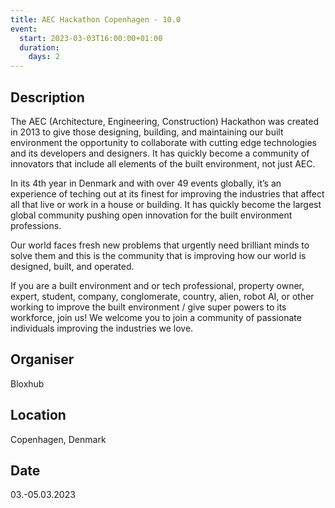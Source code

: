 ```yaml
---
title: AEC Hackathon Copenhagen - 10.0
event:
  start: 2023-03-03T16:00:00+01:00
  duration:
    days: 2
---
```


## Description

The AEC (Architecture, Engineering, Construction) Hackathon was created in 2013 to give those designing, building, and maintaining our built environment the opportunity to collaborate with cutting edge technologies and its developers and designers. It has quickly become a community of innovators that include all elements of the built environment, not just AEC.

In its 4th year in Denmark and with over 49 events globally, it’s an experience of teching out at its finest for improving the industries that affect all that live or work in a house or building. It has quickly become the largest global community pushing open innovation for the built environment professions.

Our world faces fresh new problems that urgently need brilliant minds to solve them and this is the community that is improving how our world is designed, built, and operated.

If you are a built environment and or tech professional, property owner, expert, student, company, conglomerate, country, alien, robot AI, or other working to improve the built environment / give super powers to its workforce, join us! We welcome you to join a community of passionate individuals improving the industries we love.

## Organiser

Bloxhub

## Location

Copenhagen, Denmark

## Date

03.-05.03.2023
